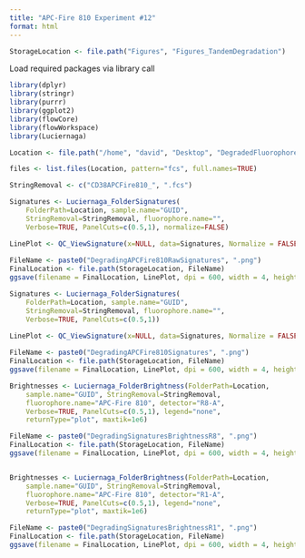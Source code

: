 ```yaml
---
title: "APC-Fire 810 Experiment #12"
format: html
---
```


```r
StorageLocation <- file.path("Figures", "Figures_TandemDegradation")
```

Load required packages via library call

```r
library(dplyr)
library(stringr)
library(purrr)
library(ggplot2)
library(flowCore)
library(flowWorkspace)
library(Luciernaga)
```

```r
Location <- file.path("/home", "david", "Desktop", "DegradedFluorophore")

files <- list.files(Location, pattern="fcs", full.names=TRUE)
```

```r
StringRemoval <- c("CD38APCFire810_", ".fcs")

Signatures <- Luciernaga_FolderSignatures(
    FolderPath=Location, sample.name="GUID",
    StringRemoval=StringRemoval, fluorophore.name="",
    Verbose=TRUE, PanelCuts=c(0.5,1), normalize=FALSE)

LinePlot <- QC_ViewSignature(x=NULL, data=Signatures, Normalize = FALSE, columnname="Sample", legend=FALSE)
 
FileName <- paste0("DegradingAPCFire810RawSignatures", ".png")
FinalLocation <- file.path(StorageLocation, FileName)
ggsave(filename = FinalLocation, LinePlot, dpi = 600, width = 4, height = 3)

Signatures <- Luciernaga_FolderSignatures(
    FolderPath=Location, sample.name="GUID",
    StringRemoval=StringRemoval, fluorophore.name="",
    Verbose=TRUE, PanelCuts=c(0.5,1))

LinePlot <- QC_ViewSignature(x=NULL, data=Signatures, Normalize = FALSE, columnname="Sample", legend=FALSE)
 
FileName <- paste0("DegradingAPCFire810Signatures", ".png")
FinalLocation <- file.path(StorageLocation, FileName)
ggsave(filename = FinalLocation, LinePlot, dpi = 600, width = 4, height = 3)
```

```r
Brightnesses <- Luciernaga_FolderBrightness(FolderPath=Location, 
    sample.name="GUID", StringRemoval=StringRemoval,
    fluorophore.name="APC-Fire 810", detector="R8-A",
    Verbose=TRUE, PanelCuts=c(0.5,1), legend="none",
    returnType="plot", maxtik=1e6)

FileName <- paste0("DegradingSignaturesBrightnessR8", ".png")
FinalLocation <- file.path(StorageLocation, FileName)
ggsave(filename = FinalLocation, LinePlot, dpi = 600, width = 4, height = 3)


Brightnesses <- Luciernaga_FolderBrightness(FolderPath=Location, 
    sample.name="GUID", StringRemoval=StringRemoval,
    fluorophore.name="APC-Fire 810", detector="R1-A",
    Verbose=TRUE, PanelCuts=c(0.5,1), legend="none",
    returnType="plot", maxtik=1e6)

FileName <- paste0("DegradingSignaturesBrightnessR1", ".png")
FinalLocation <- file.path(StorageLocation, FileName)
ggsave(filename = FinalLocation, LinePlot, dpi = 600, width = 4, height = 3)
```

